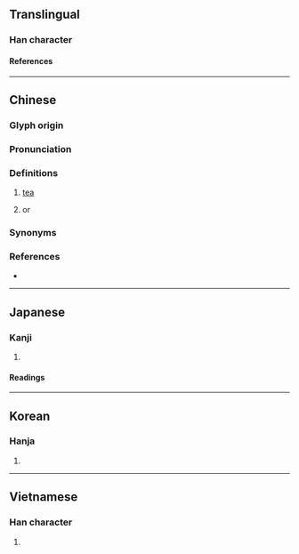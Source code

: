{{also|槚}}
{{character info}}
==Translingual==

===Han character===
{{Han char|rn=75|rad=木|as=13|sn=17|four=41986|canj=DMWC|ids=⿰木賈}}

====References====
{{Han ref|kx=0557.150|dkj=15680|dj=0946.210|hdz=21300.040|uh=6A9F}}

----

==Chinese==
{{zh-forms|s=槚}}

===Glyph origin===
{{Han etym}}

===Pronunciation===
{{zh-pron
|m=jiǎ
|c=gaa2
|mc=y
|oc=y
|cat=n
}}

===Definitions===
{{zh-hanzi}}

# [[tea]]
# {{taxlink|Catalpa bungei|species|noshow=1}} or {{vern|Manchurian catalpa}}
#: {{zh-syn|楸}}

===Synonyms===
{{zh-dial|茶}}

===References===
* {{R:twedu|B01860}}

----

==Japanese==

===Kanji===
{{ja-kanji|grade=|rs=木13}}

# {{rfdef|ja|sort=木13}}

====Readings====
{{ja-readings
|on=か, け
|kun=ひさぎ
}}

----

==Korean==

===Hanja===
{{ko-hanja|가}}

# {{rfdef|ko|sort=木13}}

----

==Vietnamese==

===Han character===
{{vi-readings|rs=木13|reading=giả}}

# {{rfdef|vi|sort=木13}}

{{cln|vi|Han tu}}